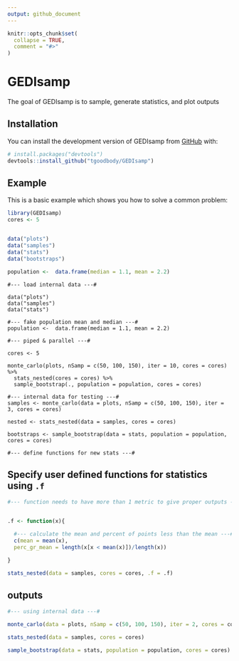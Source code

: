 ```yaml
---
output: github_document
---
```


<!-- README.md is generated from README.Rmd. Please edit that file -->


```r
knitr::opts_chunk$set(
  collapse = TRUE,
  comment = "#>"
)
```

# GEDIsamp

<!-- badges: start -->
<!-- badges: end -->

The goal of GEDIsamp is to sample, generate statistics, and plot outputs

## Installation

You can install the development version of GEDIsamp from [GitHub](https://github.com/) with:

``` r
# install.packages("devtools")
devtools::install_github("tgoodbody/GEDIsamp")
```

## Example

This is a basic example which shows you how to solve a common problem:

```r
library(GEDIsamp)
cores <- 5


data("plots")
data("samples")
data("stats")
data("bootstraps")

population <-  data.frame(median = 1.1, mean = 2.2)

```

```
#--- load internal data ---#

data("plots")
data("samples")
data("stats")

#--- fake population mean and median ---#
population <-  data.frame(median = 1.1, mean = 2.2)

#--- piped & parallel ---#

cores <- 5

monte_carlo(plots, nSamp = c(50, 100, 150), iter = 10, cores = cores) %>%
  stats_nested(cores = cores) %>%
  sample_bootstrap(., population = population, cores = cores)

#--- internal data for testing ---#
samples <- monte_carlo(data = plots, nSamp = c(50, 100, 150), iter = 3, cores = cores) 

nested <- stats_nested(data = samples, cores = cores)

bootstraps <- sample_bootstrap(data = stats, population = population, cores = cores)

#--- define functions for new stats ---#
```

## Specify user defined functions for statistics using `.f`
```r
#--- function needs to have more than 1 metric to give proper outputs ---#


.f <- function(x){

  #--- calculate the mean and percent of points less than the mean ---#
  c(mean = mean(x), 
  perc_gr_mean = length(x[x < mean(x)])/length(x))

} 

stats_nested(data = samples, cores = cores, .f = .f)


```

## outputs

```r
#--- using internal data ---#

monte_carlo(data = plots, nSamp = c(50, 100, 150), iter = 2, cores = cores) 

stats_nested(data = samples, cores = cores)

sample_bootstrap(data = stats, population = population, cores = cores)
```
